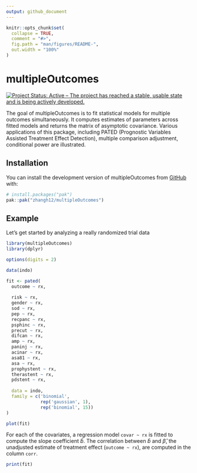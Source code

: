 ```yaml
---
output: github_document
---
```


<!-- README.md is generated from README.Rmd. Please edit that file -->

```r
knitr::opts_chunk$set(
  collapse = TRUE,
  comment = "#>",
  fig.path = "man/figures/README-",
  out.width = "100%"
)
```

# multipleOutcomes

<!-- badges: start -->
[![Project Status: Active – The project has reached a stable, usable state and is being actively developed.](https://www.repostatus.org/badges/latest/active.svg)](https://www.repostatus.org/#active)
<!-- badges: end -->

The goal of multipleOutcomes is to fit statistical models for multiple outcomes simultaneously. It computes estimates of parameters across fitted models and returns the matrix of asymptotic covariance. Various applications of this package, including PATED (Prognostic Variables Assisted Treatment Effect Detection), multiple comparison adjustment, conditional power are illustrated.


## Installation

You can install the development version of multipleOutcomes from [GitHub](https://github.com/) with:

``` r
# install.packages("pak")
pak::pak("zhangh12/multipleOutcomes")
```

## Example

Let's get started by analyzing a really randomized trial data

```r
library(multipleOutcomes)
library(dplyr)

options(digits = 2)

data(indo)

fit <- pated(
  outcome ~ rx, 
  
  risk ~ rx, 
  gender ~ rx, 
  sod ~ rx, 
  pep ~ rx,
  recpanc ~ rx,
  psphinc ~ rx, 
  precut ~ rx, 
  difcan ~ rx,  
  amp ~ rx, 
  paninj ~ rx, 
  acinar ~ rx,
  asa81 ~ rx, 
  asa ~ rx,
  prophystent ~ rx, 
  therastent ~ rx, 
  pdstent ~ rx, 
  
  data = indo,
  family = c('binomial', 
             rep('gaussian', 1), 
             rep('binomial', 15))
)

plot(fit)
```

For each of the covariates, a regression model `covar ~ rx` is fitted to compute the slope coefficient $\hat b$. The correlation between $\hat b$ and $\hat\beta$, the unadjusted estimate of treatment effect (`outcome ~ rx`), are computed in the column `corr`. 

```r
print(fit)
```



